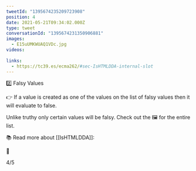 ```yaml
---
tweetId: "1395674235209723908"
position: 4
date: 2021-05-21T09:34:02.000Z
type: tweet
conversationId: "1395674231350906881"
images:
  - E15uUMKWUAQ1VDc.jpg
videos:
  
links:
  - https://tc39.es/ecma262/#sec-IsHTMLDDA-internal-slot
---
```

2️⃣ Falsy Values

👉 If a value is created as one of the values on the list of falsy values then it will evaluate to false.

Unlike truthy only certain values will be falsy. Check out the 🖼️ for the entire list.

📚 Read more about [[IsHTMLDDA]]:

🔗 

4/5 
